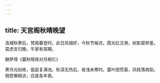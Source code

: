 ```yaml
---
---
---
```

title: 天宫阁秋晴晚望
---



洛城秋霁后，梵阁暮登时。此日风烟好，今秋节候迟。霞光红泛滟，树影碧参差。莫虑言归晚，牛家有宿期。

酬梦得《暮秋晴夜对月相忆》

霁月光如练，盈庭复满池。秋深无热后，夜浅未寒时。露叶团荒菊，风枝落病梨。相思懒相访，应是各年衰。